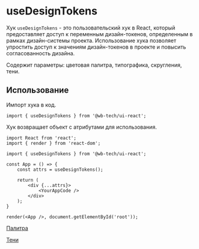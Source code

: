 
<Meta
    title="Hooks/useDesignTokens"
/>

# useDesignTokens
Хук `useDesignTokens` - это пользовательский хук в React, который предоставляет доступ к переменным дизайн-токенов, определенным в рамках дизайн-системы проекта.
Использование хука позволяет упростить доступ к значениям дизайн-токенов в проекте и повысить согласованность дизайна.

Содержит параметры: цветовая палитра, типографика, скругления, тени.

## Использование
Импорт хука в код.
```tsx
import { useDesignTokens } from '@wb-tech/ui-react';
```

Хук возвращает объект с атрибутами для использования.
```tsx
import React from 'react';
import { render } from 'react-dom';

import { useDesignTokens } from '@wb-tech/ui-react';

const App = () => {
    const attrs = useDesignTokens();

    return (
        <div {...attrs}>
            <YourAppCode />
        </div>
    );
}

render(<App />, document.getElementById('root'));
```

[Палитра](?path=/docs/native-design-tokens-палитра--документация#палитра)

[Тени](?path=/docs/native-design-tokens-тени--документация#тени)
